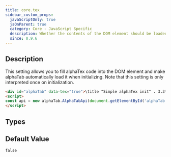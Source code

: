 ```yaml
---
title: core.tex
sidebar_custom_props:
  javaScriptOnly: true
  jsOnParent: true
  category: Core - JavaScript Specific
  description: Whether the contents of the DOM element should be loaded as alphaTex.
  since: 0.9.6
---
```


<SinceBadge since="0.9.6" />


## Description

This setting allows you to fill alphaTex code into the DOM element and make alphaTab automatically 
load it when initializing. Note that this setting is only interpreted once on initialization.

```html
<div id="alphaTab" data-tex="true">\title "Simple alphaTex init" . 3.3*4</div>
<script>
const api = new alphaTab.AlphaTabApi(document.getElementById('alphaTab'));
</script>
```

<PropertyDescription metadata={metadata} showJson={true} />

## Types

<TypeTable>
    <TypeRow name="boolean" />
</TypeTable>

## Default Value

`false`